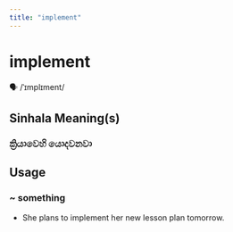 ```yaml
---
title: "implement"
---
```


# implement

🗣️ /ˈɪmplɪment/

## Sinhala Meaning(s)

### ක්‍රියාවෙහි යොදවනවා

## Usage

### ~ something

- She plans to implement her new lesson plan tomorrow.


